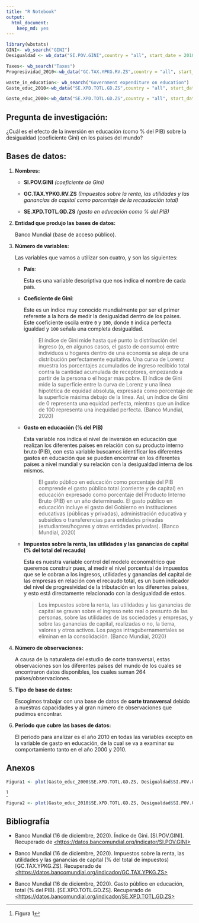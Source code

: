 ```yaml
---
title: "R Notebook"
output:
  html_document: 
    keep_md: yes
---
```


```r
library(wbstats)
GINI<- wb_search("GINI")
Desigualdad <- wb_data("SI.POV.GINI",country = "all", start_date = 2010)

Taxes<- wb_search("Taxes")
Progresividad_2010<-wb_data("GC.TAX.YPKG.RV.ZS",country = "all", start_date = 2010)

waste_in_education<- wb_search("Government expenditure on education")
Gasto_educ_2010<-wb_data("SE.XPD.TOTL.GD.ZS",country = "all", start_date = 2010)

Gasto_educ_2000<-wb_data("SE.XPD.TOTL.GD.ZS",country = "all", start_date = 2000)
```

## Pregunta de investigación:

¿Cuál es el efecto de la inversión en educación (como % del PIB) sobre la desigualdad (coeficiente Gini) en los países del mundo?

## Bases de datos:

1.  **Nombres:**

    -   **SI.POV.GINI** *(coeficiente de Gini)*

    -   **GC.TAX.YPKG.RV.ZS** *(Impuestos sobre la renta, las utilidades y las ganancias de capital como porcentaje de la recaudación total)*

    -   **SE.XPD.TOTL.GD.ZS** *(gasto en educación como % del PIB)*

2.  **Entidad que produjo las bases de datos:**

    Banco Mundial (base de acceso público).

3.  **Número de variables:**

    Las variables que vamos a utilizar son cuatro, y son las siguientes:

    -   **País**:

        Esta es una variable descriptiva que nos indica el nombre de cada país.

    <!-- -->

    -   **Coeficiente de Gini**:

        Este es un índice muy conocido mundialmente por ser el primer referente a la hora de medir la desigualdad dentro de los países. Este coeficiente oscila entre `0` y `100`, donde `0` indica perfecta igualdad y `100` señala una completa desigualdad.

        > El índice de Gini mide hasta qué punto la distribución del ingreso (o, en algunos casos, el gasto de consumo) entre individuos u hogares dentro de una economía se aleja de una distribución perfectamente equitativa. Una curva de Lorenz muestra los porcentajes acumulados de ingreso recibido total contra la cantidad acumulada de receptores, empezando a partir de la persona o el hogar más pobre. El índice de Gini mide la superficie entre la curva de Lorenz y una línea hipotética de equidad absoluta, expresada como porcentaje de la superficie máxima debajo de la línea. Así, un índice de Gini de 0 representa una equidad perfecta, mientras que un índice de 100 representa una inequidad perfecta. (Banco Mundial, 2020)

    -   **Gasto en educación (% del PIB)**

        Esta variable nos indica el nivel de inversión en educación que realizan los diferentes países en relación con su producto interno bruto (PIB), con esta variable buscamos identificar los diferentes gastos en educación que se pueden encontrar en los diferentes países a nivel mundial y su relación con la desigualdad interna de los mismos.

        > El gasto público en educación como porcentaje del PIB comprende el gasto público total (corriente y de capital) en educación expresado como porcentaje del Producto Interno Bruto (PIB) en un año determinado. El gasto público en educación incluye el gasto del Gobierno en instituciones educativas (públicas y privadas), administración educativa y subsidios o transferencias para entidades privadas (estudiantes/hogares y otras entidades privadas). (Banco Mundial, 2020)

    -   **Impuestos sobre la renta, las utilidades y las ganancias de capital (% del total del recaudo)**

        Esta es nuestra variable control del modelo econométrico que queremos construir pues, al medir el nivel porcentual de impuestos que se le cobran a los ingresos, utilidades y ganancias del capital de las empresas en relación con el recaudo total, es un buen indicador del nivel de progresividad de la tributación en los diferentes países, y esto está directamente relacionado con la desigualdad de estos.

        > Los impuestos sobre la renta, las utilidades y las ganancias de capital se gravan sobre el ingreso neto real o presunto de las personas, sobre las utilidades de las sociedades y empresas, y sobre las ganancias de capital, realizadas o no, la tierra, valores y otros activos. Los pagos intragubernamentales se eliminan en la consolidación. (Banco Mundial, 2020)

4.  **Número de observaciones:**

    A causa de la naturaleza del estudio de corte transversal, estas observaciones son los diferentes países del mundo de los cuales se encontraron datos disponibles, los cuales suman 264 países/observaciones.

5.  **Tipo de base de datos:**

    Escogimos trabajar con una base de datos de **corte transversal** debido a nuestras capacidades y al gran número de observaciones que pudimos encontrar.

6.  **Período que cubre las bases de datos:**

    El periodo para analizar es el año 2010 en todas las variables excepto en la variable de gasto en educación, de la cual se va a examinar su comportamiento tanto en el año 2000 y 2010.

## Anexos

```r
Figura1 <- plot(Gasto_educ_2000$SE.XPD.TOTL.GD.ZS, Desigualdad$SI.POV.GINI, xlab = "Gasto en educación año 2000", ylab = "Desigualdad año 2010", main = "Educación vs Desigualdad") 
```

[^1]

[^1]: Figura 1

```r
Figura2 <- plot(Gasto_educ_2010$SE.XPD.TOTL.GD.ZS, Desigualdad$SI.POV.GINI, xlab = "Gasto en educación año 2010", ylab = "Desigualdad año 2010", main = "Educación vs Desigualdad")
```


## Bibliografía

-   Banco Mundial (16 de diciembre, 2020). Índice de Gini. [SI.POV.GINI]. Recuperado de [\<https://datos.bancomundial.org/indicator/SI.POV.GINI\>](https://datos.bancomundial.org/indicator/SI.POV.GINI){.uri}

-   Banco Mundial (16 de diciembre, 2020). Impuestos sobre la renta, las utilidades y las ganancias de capital (% del total de impuestos) [GC.TAX.YPKG.ZS]. Recuperado de [\<https://datos.bancomundial.org/indicador/GC.TAX.YPKG.ZS\>](https://datos.bancomundial.org/indicador/GC.TAX.YPKG.ZS){.uri}

-   Banco Mundial (16 de diciembre, 2020). Gasto público en educación, total (% del PIB). [SE.XPD.TOTL.GD.ZS]. Recuperado de [\<https://datos.bancomundial.org/indicador/SE.XPD.TOTL.GD.ZS\>](https://datos.bancomundial.org/indicador/SE.XPD.TOTL.GD.ZS){.uri}
